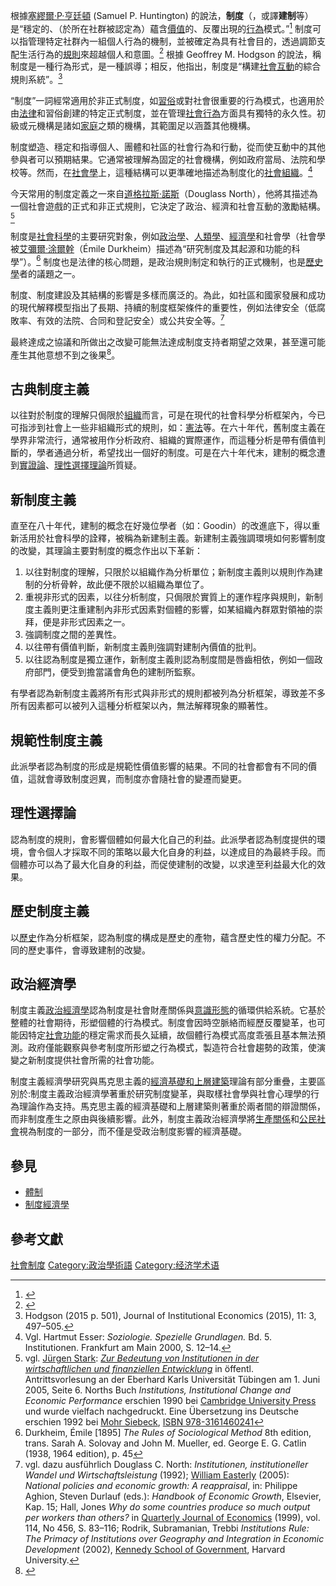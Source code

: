 {{Refimprove|time=2019-12-02}}

根據[[塞繆爾·P·亨廷頓|塞繆爾·P·亨廷頓]] (Samuel P. Huntington) 的說法，'''制度'''（{{lang-en|Institution}}，或譯'''建制'''等）是“穩定的、（於所在社群被認定為）蘊含[[價值|價值]]的、反覆出現的[[行為|行為]]模式。”<ref>{{Cite book|last=Huntington|first=Samuel P.|url=https://www.jstor.org/stable/j.ctt1cc2m34|title=Political Order in Changing Societies|date=1996|publisher=Yale University Press|isbn=978-0-300-11620-5|pages=9|jstor=j.ctt1cc2m34|access-date=2021-12-17|archive-date=2021-12-17|archive-url=https://web.archive.org/web/20211217051557/https://www.jstor.org/stable/j.ctt1cc2m34|dead-url=no}}</ref> 制度可以指管理特定社群內一組個人行為的機制，並被確定為具有社會目的，透過調節支配生活行為的[[規則|規則]]來超越個人和意圖。<ref>{{Cite web|title=Social Institutions|url=http://plato.stanford.edu/entries/social-institutions/|access-date=30 January 2015|year=2014|website=[[Stanford_Encyclopedia_of_Philosophy|Stanford Encyclopedia of Philosophy]]|publisher=Metaphysics Research Lab, Stanford University|archive-date=2022-02-26|archive-url=https://web.archive.org/web/20220226124212/https://plato.stanford.edu/entries/social-institutions/|dead-url=no}}</ref> 根據 Geoffrey M. Hodgson 的說法，稱制度是一種行為形式，是一種誤導；相反，他指出，制度是“構建[[社會互動|社會互動]]的綜合規則系統”。<ref>Hodgson (2015 p. 501), Journal of Institutional Economics (2015), 11: 3, 497–505.</ref>

“制度”一詞經常適用於非正式制度，如[[習俗|習俗]]或對社會很重要的行為模式，也適用於由[[法律|法律]]和習俗創建的特定正式制度，並在管理[[社會行為|社會行為]]方面具有獨特的永久性。初級或元機構是諸如[[家庭|家庭]]之類的機構，其範圍足以涵蓋其他機構。

制度塑造、穩定和指導個人、團體和社區的社會行為和行動，從而使互動中的其他參與者可以預期結果。它通常被理解為固定的社會機構，例如政府當局、法院和學校等。然而，在[[社會學|社會學]]上，這種結構可以更準確地描述為制度化的[[社會組織|社會組織]]。<ref>Vgl. Hartmut Esser: ''Soziologie. Spezielle Grundlagen.'' Bd. 5. Institutionen. Frankfurt am Main 2000, S. 12–14.</ref>

今天常用的制度定義之一來自[[道格拉斯·諾斯|道格拉斯·諾斯]]（Douglass North），他將其描述為一個社會遊戲的正​​式和非正式規則，它決定了政治、經濟和社會互動的激勵結構。<ref>vgl. [[Jürgen_Stark_(Ökonom)|Jürgen Stark]]: [https://www.bundesbank.de/resource/blob/688654/34d20e3a82b74e7ac14fa31e58ec89c9/mL/2005-06-01-stark-bedeutung-institutionen-wirtschaftlichen-finanziellen-entwicklung-institution-building-finanzsektor-download.pdf ''Zur Bedeutung von Institutionen in der  wirtschaftlichen und finanziellen Entwicklung''] {{Wayback|url=https://www.bundesbank.de/resource/blob/688654/34d20e3a82b74e7ac14fa31e58ec89c9/mL/2005-06-01-stark-bedeutung-institutionen-wirtschaftlichen-finanziellen-entwicklung-institution-building-finanzsektor-download.pdf |date=20220120105722 }} in öffentl. Antrittsvorlesung an der Eberhard Karls Universität Tübingen am 1. Juni 2005, Seite 6. Norths Buch ''Institutions, Institutional Change and Economic Performance'' erschien 1990 bei [[Cambridge_University_Press|Cambridge University Press]] und wurde vielfach nachgedruckt. Eine Übersetzung ins Deutsche erschien 1992 bei [[Mohr_Siebeck|Mohr Siebeck]], [[Spezial:ISBN-Suche/9783161460241|ISBN 978-3161460241]]</ref>

制度是[[社會科學|社會科學]]的主要研究對象，例如[[政治學|政治學]]、[[人類學|人類學]]、[[經濟學|經濟學]]和社會學（社會學被[[艾彌爾·涂爾幹|艾彌爾·涂爾幹]]（Émile Durkheim）描述為“研究制度及其起源和功能的科學”）。<ref>Durkheim, Émile [1895] ''The Rules of Sociological Method'' 8th edition, trans. Sarah A. Solovay and John M. Mueller, ed. George E. G. Catlin (1938, 1964 edition), p. 45</ref> 制度也是法律的核心問題，是政治規則制定和執行的正式機制，也是[[歷史學|歷史學]]者的議題之一。

制度、制度建設及其結構的影響是多樣而廣泛的。為此，如社區和國家發展和成功的現代解釋模型指出了長期、持續的制度框架條件的重要性，例如法律安全（低腐敗率、有效的法院、合同和登記安全）或公共安全等。<ref>vgl. dazu ausführlich Douglass C. North: ''Institutionen, institutioneller Wandel und Wirtschaftsleistung'' (1992); [[William_Easterly|William Easterly]] (2005): ''National policies and economic growth: A reappraisal'', in: Philippe Aghion, Steven Durlauf (eds.): ''Handbook of Economic Growth'', Elsevier, Kap. 15; Hall, Jones ''Why do some countries produce so much output per workers than others?'' in [[Quarterly_Journal_of_Economics|Quarterly Journal of Economics]] (1999), vol. 114, No 456, S. 83–116; Rodrik, Subramanian, Trebbi ''Institutions Rule: The Primacy of Institutions over Geography and Integration in Economic Development'' (2002), [[Kennedy_School_of_Government|Kennedy School of Government]], Harvard University.</ref>

最終達成之協議和所做出之改變可能無法達成制度支持者期望之效果，甚至還可能產生其他意想不到之後果<ref name="冊">{{cite book|title=《選舉制度設計手冊》|editor=國際民主和選舉協助研究所（International IDEA）|publisher=[[商務印書館（香港）有限公司|商務印書館（香港）有限公司]]|year=2013}}</ref>{{rp|28}}。

== 古典制度主義 ==
以往對於制度的理解只侷限於[[组织_(社会学)|組織]]而言，可是在現代的社會科學分析框架內，今已可指涉到社會上一些非組織形式的規則，如：[[憲法|憲法]]等。在六十年代，舊制度主義在學界非常流行，通常被用作分析政府、組織的實際運作，而這種分析是帶有價值判斷的，學者通過分析，希望找出一個好的制度。可是在六十年代末，建制的概念遭到[[實證論|實證論]]、[[理性選擇理論|理性選擇理論]]所質疑。

== 新制度主義 ==
直至在八十年代，建制的概念在好幾位學者（如：Goodin）的改進底下，得以重新活用於社會科學的詮釋，被稱為新建制主義。新建制主義強調環境如何影響制度的改變，其理論主要對制度的概念作出以下革新：

# 以往對制度的理解，只限於以組織作為分析單位；新制度主義則以規則作為建制的分析骨幹，故此便不限於以組織為單位了。
# 重視非形式的因素，以往分析制度，只侷限於實質上的運作程序與規則，新制度主義則更注重建制內非形式因素對個體的影響，如某組織內群眾對領袖的崇拜，便是非形式因素之一。
# 強調制度之間的差異性。
# 以往帶有價值判斷，新制度主義則強調對建制內價值的批判。
# 以往認為制度是獨立運作，新制度主義則認為制度間是唇齒相依，例如一個政府部門，便受到擔當議會角色的建制所監察。

有學者認為新制度主義將所有形式與非形式的規則都被列為分析框架，導致差不多所有因素都可以被列入這種分析框架以內，無法解釋現象的顯著性。

== 規範性制度主義 ==
此派學者認為制度的形成是規範性價值影響的結果。不同的社會都會有不同的價值，這就會導致制度迥異，而制度亦會隨社會的變遷而變更。

== 理性選擇論 ==
認為制度的規則，會影響個體如何最大化自己的利益。此派學者認為制度提供的環境，會令個人才採取不同的策略以最大化自身的利益，以達成目的為最終手段。而個體亦可以為了最大化自身的利益，而促使建制的改變，以求達至利益最大化的效果。

== 歷史制度主義 ==
以[[歷史|歷史]]作為分析框架，認為制度的構成是歷史的產物，蘊含歷史性的權力分配。不同的歷史事件，會導致建制的改變。

== 政治經濟學 ==
制度主義[[政治经济学|政治經濟學]]認為制度是社會財產關係與[[意識形態|意識形態]]的循環供給系統。它基於整體的社會期待，形塑個體的行為模式。制度會因時空脈絡而經歷反覆變革，也可能因特定[[结构功能主义|社會功能]]的穩定需求而長久延續，故個體行為模式高度乖張且基本無法預測。政府僅能觀察與參考制度所形塑之行為模式，製造符合社會趨勢的政策，使演變之新制度提供社會所需的社會功能。

制度主義經濟學研究與馬克思主義的[[经济基础和上层建筑|經濟基礎和上層建築]]理論有部分重疊，主要區別於:制度主義政治經濟學著重於研究制度變革，與取樣社會學與社會心理學的行為理論作為支持。馬克思主義的經濟基礎和上層建築則著重於兩者間的辯證關係，而非制度產生之原由與後續影響。此外，制度主義政治經濟學將[[生产关系|生產關係]]和[[公民社會|公民社會]]視為制度的一部分，而不僅是受政治制度影響的經濟基礎。

==參見==
*[[體制|體制]]
*[[制度经济学|制度經濟學]]

== 參考文獻 ==
{{reflist|2}}

{{Authority control}}

[[Category:社會制度|]]
[[Category:政治學術語|Category:政治學術語]]
[[Category:经济学术语|Category:经济学术语]]